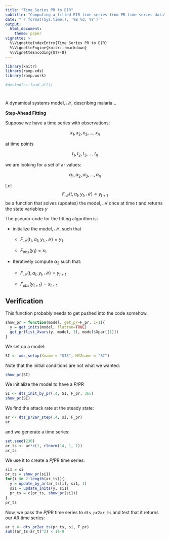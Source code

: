 ```yaml
---
title: "Time Series PR to EIR" 
subtitle: "Computing a fitted EIR time series from PR time series data" 
date: "`r format(Sys.time(), '%B %d, %Y')`"
output:
  html_document: 
    theme: paper 
vignette: >
  %\VignetteIndexEntry{Time Series PR to EIR}
  %\VignetteEngine{knitr::rmarkdown}
  %\VignetteEncoding{UTF-8}
---
```

```r
library(knitr)
library(ramp.xds)
library(ramp.work)
```

```r
#devtools::load_all()
```

# 

A dynamical systems model, $\mathcal M$, describing malaria... 

**Step-Ahead Fitting** 

Suppose we have a time series with observations:

$$x_1, x_2, x_3, \ldots, x_n$$ 

at time points

$$t_1, t_2, t_3, \ldots, t_n$$ 

we are looking for a set of ar values: 

$$\alpha_1, \alpha_2, \alpha_3, \ldots, \alpha_n$$

Let $$F_{\mathcal M}(t, \alpha_t, y_t, {\mathcal M}) = y_{t+1}$$ be a function that solves (updates) the model, $\mathcal M$ once at time $t$ and returns the state variables $y$ 

The pseudo-code for the fitting algorithm is: 

+ initialize the model, $\mathcal M$, such that 

	+ $F_{\mathcal M}(t_1, \alpha_1, y_1, {\mathcal M}) = y_1$ 
	
	+ $F_{obs}(y_1) = x_1$
	
+ Iteratively compute $\alpha_2$ such that: 

	+ $F_{\mathcal M}(t, \alpha_t, y_t, {\mathcal M}) = y_{t+1}$ 
	
	+ $F_{obs}(y_{t+1}) = x_{t+1}$

## Verification

This function probably needs to get pushed into the code somehow. 

```r
show_pr = function(model, get_pr=F_pr, i=1){
  y = get_inits(model, flatten=TRUE)
  get_pr(list_Xvars(y, model, 1), model$Xpar[[1]])
}
```

We set up a model:

```r
SI <- xds_setup(Xname = "SIS", MYZname = "SI")
```

Note that the initial conditions are not what we wanted: 

```r
show_pr(SI)
```

We initialize the model to have a *Pr*PR 

```r
SI <- dts_init_by_pr(.4, SI, F_pr, 365)
show_pr(SI)
```

We find the attack rate at the steady state:   

```r
ar <- dts_pr2ar_step(.4, si, F_pr)
ar
```

and we generate a time series:

```r
set.seed(230)
ar_ts <- ar*c(1, rlnorm(14, 1, 1))
ar_ts
```

We use it to create a *Pf*PR time series:

```r
si1 = si
pr_ts = show_pr(si1)
for(i in 2:length(ar_ts)){
  y = update_by_ar(ar_ts[i], si1, 1)
  si1 = update_inits(y, si1)
  pr_ts = c(pr_ts, show_pr(si1))
}
pr_ts
```

Now, we pass the *Pf*PR time series to `dts_pr2ar_ts` and test that it returns our AR time series:  

```r
ar_t <- dts_pr2ar_ts(pr_ts, si, F_pr)
sum((ar_ts-ar_t)^2) < 1e-9
```

